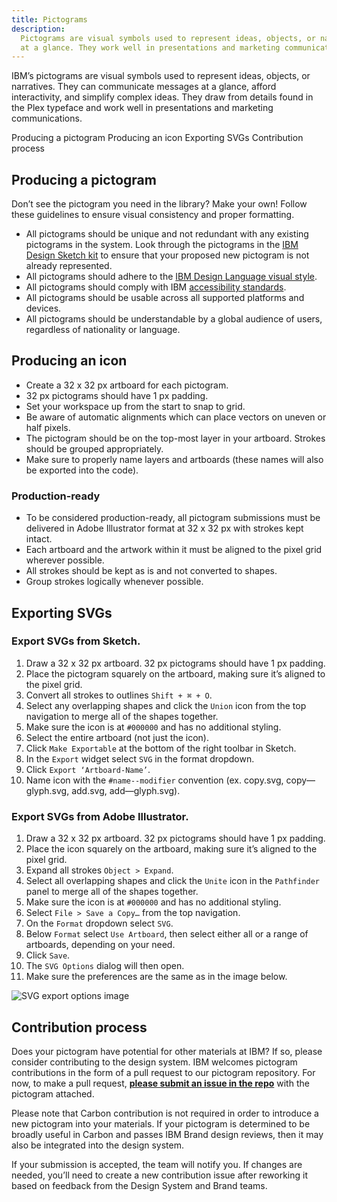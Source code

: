 ```yaml
---
title: Pictograms
description:
  Pictograms are visual symbols used to represent ideas, objects, or narratives
  at a glance. They work well in presentations and marketing communications.
---
```


<PageDescription>

IBM’s pictograms are visual symbols used to represent ideas, objects, or
narratives. They can communicate messages at a glance, afford interactivity, and
simplify complex ideas. They draw from details found in the Plex typeface and
work well in presentations and marketing communications.

</PageDescription>

<AnchorLinks>
  <AnchorLink>Producing a pictogram</AnchorLink>
  <AnchorLink>Producing an icon</AnchorLink>
  <AnchorLink>Exporting SVGs</AnchorLink>
  <AnchorLink>Contribution process</AnchorLink>
</AnchorLinks>

## Producing a pictogram

Don’t see the pictogram you need in the library? Make your own! Follow these
guidelines to ensure visual consistency and proper formatting.

- All pictograms should be unique and not redundant with any existing pictograms
  in the system. Look through the pictograms in the
  [IBM Design Sketch kit](sketch://add-library/cloud/75VZZ) to ensure that your
  proposed new pictogram is not already represented.
- All pictograms should adhere to the
  [IBM Design Language visual style](https://www.ibm.com/design/language/elements/pictograms/design).
- All pictograms should comply with IBM
  [accessibility standards](/guidelines/accessibility/overview).
- All pictograms should be usable across all supported platforms and devices.
- All pictograms should be understandable by a global audience of users,
  regardless of nationality or language.

## Producing an icon

- Create a 32 x 32 px artboard for each pictogram.
- 32 px pictograms should have 1 px padding.
- Set your workspace up from the start to snap to grid.
- Be aware of automatic alignments which can place vectors on uneven or half
  pixels.
- The pictogram should be on the top-most layer in your artboard. Strokes should
  be grouped appropriately.
- Make sure to properly name layers and artboards (these names will also be
  exported into the code).

### Production-ready

- To be considered production-ready, all pictogram submissions must be delivered
  in Adobe Illustrator format at 32 x 32 px with strokes kept intact.
- Each artboard and the artwork within it must be aligned to the pixel grid
  wherever possible.
- All strokes should be kept as is and not converted to shapes.
- Group strokes logically whenever possible.

## Exporting SVGs

### Export SVGs from Sketch.

1. Draw a 32 x 32 px artboard. 32 px pictograms should have 1 px padding.
1. Place the pictogram squarely on the artboard, making sure it’s aligned to the pixel grid.
1. Convert all strokes to outlines `Shift + ⌘ + O`.
1. Select any overlapping shapes and click the `Union` icon from the top navigation to merge all of the shapes together.
1. Make sure the icon is at `#000000` and has no additional styling.
1. Select the entire artboard (not just the icon).
1. Click `Make Exportable` at the bottom of the right toolbar in Sketch.
1. In the `Export` widget select `SVG` in the format dropdown.
1. Click `Export ‘Artboard-Name’`.
1. Name icon with the `#name--modifier` convention (ex. copy.svg, copy—glyph.svg, add.svg, add—glyph.svg).

### Export SVGs from Adobe Illustrator.

1. Draw a 32 x 32 px artboard. 32 px pictograms should have 1 px padding.
1. Place the icon squarely on the artboard, making sure it’s aligned to the pixel grid.
1. Expand all strokes `Object > Expand`.
1. Select all overlapping shapes and click the `Unite` icon in the `Pathfinder` panel to merge all of the shapes together.
1. Make sure the icon is at `#000000` and has no additional styling.
1. Select `File > Save a Copy…` from the top navigation.
1. On the `Format` dropdown select `SVG`.
1. Below `Format` select `Use Artboard`, then select either all or a range of artboards, depending on your need.
1. Click `Save`.
1. The `SVG Options` dialog will then open.
1. Make sure the preferences are the same as in the image below.

<Row>
<Column colMd={6} colLg={6}>

![SVG export options image](component/images/contribution-iconography-pictogram.png)

</Column>
</Row>

## Contribution process

Does your pictogram have potential for other materials at IBM? If so, please
consider contributing to the design system. IBM welcomes pictogram contributions
in the form of a pull request to our pictogram repository. For now, to make a
pull request,
**[please submit an issue in the repo](https://github.ibm.com/brand/Pictograms/issues/new/choose)**
with the pictogram attached.

Please note that Carbon contribution is not required in order to introduce a new
pictogram into your materials. If your pictogram is determined to be broadly
useful in Carbon and passes IBM Brand design reviews, then it may also be
integrated into the design system.

If your submission is accepted, the team will notify you. If changes are needed,
you’ll need to create a new contribution issue after reworking it based on
feedback from the Design System and Brand teams.
